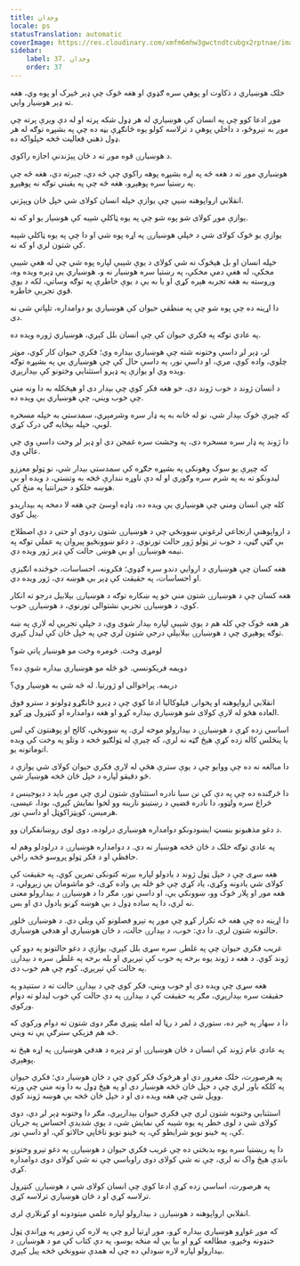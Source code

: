 ```yaml
---
title: وجدان
locale: ps
statusTranslation: automatic
coverImage: https://res.cloudinary.com/xmfm6mhw3gwctndtcubgx2rptnae/image/upload/v1740337243/small_cover_educacion_fundamental_a051170f1c.webp
sidebar:
    label: 37. وجدان
    order: 37
---
```

خلک هوښیاري د ذکاوت او پوهې سره ګډوي او هغه څوک چې ډېر ځیرک او پوه وي، هغه ته ډېر هوښیار وايي.

موږ ادعا کوو چې په انسان کې هوښیاري له هر ډول شکه پرته او له دې ویرې پرته چې موږ به تېروځو، د داخلي پوهې د ترلاسه کولو یوه ځانګړې بڼه ده چې په بشپړه توګه له هر ډول ذهني فعالیت څخه خپلواکه ده.

د هوښیارۍ قوه موږ ته د ځان پېژندنې اجازه راکوي.

هوښیاري موږ ته د هغه څه په اړه بشپړه پوهه راکوي چې څه دي، چېرته دي، هغه څه چې په رښتیا سره پوهېږو، هغه څه چې په یقیني توګه نه پوهېږو.

انقلابي ارواپوهنه ښيي چې یوازې خپله انسان کولای شي خپل ځان وپېژني.

یوازې موږ کولای شو پوه شو چې په یوه ټاکلې شېبه کې هوښیار یو او که نه.

یوازې یو څوک کولای شي د خپلې هوښیارۍ په اړه پوه شي او دا چې په یوه ټاکلې شېبه کې شتون لري او که نه.

خپله انسان او بل هېڅوک نه شي کولای د یوې شېبې لپاره پوه شي چې له هغې شېبې مخکې، له هغې دمې مخکې، په رښتیا سره هوښیار نه و، هوښیاري یې ډېره ویده وه، وروسته به هغه تجربه هېره کړي او یا به یې د یوې خاطرې په توګه وساتي، لکه د یوې قوي تجربې خاطره.

دا اړینه ده چې پوه شو چې په منطقي حیوان کې هوښیاري یو دوامداره، تلپاتې شی نه دی.

په عادي توګه په فکري حیوان کې چې انسان بلل کېږي، هوښیاري ژوره ویده ده.

لږ، ډېر لږ داسې وختونه شته چې هوښیاري بیداره وي؛ فکري حیوان کار کوي، موټر چلوي، واده کوي، مري، او داسې نور، په داسې حال کې چې هوښیاري یې په بشپړه توګه ویده وي او یوازې په ډېرو استثنایي وختونو کې بېدارېږي.

د انسان ژوند د خوب ژوند دی، خو هغه فکر کوي چې بېدار دی او هېڅکله به دا ونه مني چې خوب ویني، چې هوښیاري یې ویده ده.

که چېرې څوک بېدار شي، نو له ځانه به په ډار سره وشرمېږي، سمدستي به خپله مسخره لوبې، خپله بېځایه ګي درک کړي.

دا ژوند په ډار سره مسخره دی، په وحشت سره غمجن دی او ډېر لږ وخت داسې وي چې عالي وي.

که چېرې یو سوک وهونکی په بشپړه جګړه کې سمدستي بېدار شي، نو ټولو معززو لیدونکو ته به په شرم سره وګوري او له دې ناوړه نندارې څخه به وتښتي، د ویده او بې هوښه خلکو د حیرانتیا په منځ کې.

کله چې انسان ومني چې هوښیاري یې ویده ده، ډاډه اوسئ چې هغه لا دمخه په بېدارېدو پیل کوي.

د ارواپوهنې ارتجاعي لرغونې ښوونځي چې د هوښیارۍ شتون ردوي او حتی د دې اصطلاح بې ګټې ګڼي، د خوب تر ټولو ژور حالت تورنوي. د دغو ښوونځیو پیروان په عملي توګه په نیمه هوښیارۍ او بې هوښۍ حالت کې ډېر ژور ویده دي.

هغه کسان چې هوښیاري د اروايي دندو سره ګډوي؛ فکرونه، احساسات، خوځنده انګیزې او احساسات، په حقیقت کې ډېر بې هوښه دي، ژور ویده دي.

هغه کسان چې د هوښیارۍ شتون مني خو په ښکاره توګه د هوښیارۍ بېلابېل درجو ته انکار کوي، د هوښیارۍ تجربې نشتوالی تورنوي، د هوښیارۍ خوب.

هر هغه څوک چې کله هم د یوې شېبې لپاره بېدار شوی وي، د خپلې تجربې له لارې په ښه توګه پوهېږي چې د هوښیارۍ بېلابېلې درجې شتون لري چې په خپل ځان کې لیدل کېږي.

لومړی وخت. څومره وخت مو هوښیار پاتې شو؟

دویمه فریکونسي. څو ځله مو هوښیاري بیداره شوې ده؟

دریمه. پراخوالی او ژورتیا. له څه شي به هوښیار وي؟

انقلابي ارواپوهنه او پخوانۍ فیلوکالیا ادعا کوي چې د ډېرو ځانګړو ډولونو د سترو فوق العاده هڅو له لارې کولای شو هوښیاري بیداره کړو او هغه دوامداره او کنټرول وړ کړو.

اساسي زده کړې د هوښیارۍ د بیدارولو موخه لري. په ښوونځي، کالج او پوهنتون کې لس یا پنځلس کاله زده کړې هېڅ ګټه نه لري، که چېرې له ټولګیو څخه د وتلو په وخت کې ویده اتوماتونه یو.

دا مبالغه نه ده چې ووایو چې د یوې سترې هڅې له لارې فکري حیوان کولای شي یوازې د څو دقیقو لپاره د خپل ځان څخه هوښیار شي.

دا څرګنده ده چې په دې کې نن سبا نادره استثناوې شتون لري چې موږ باید د دیوجینس د څراغ سره ولټوو، دا نادره قضیې د رښتینو نارینه وو لخوا نمایش کېږي، بودا، عیسی، هرمیس، کویټزاکوټل او داسې نور.

د دغو مذهبونو بنسټ ایښودونکو دوامداره هوښیاري درلوده، دوی لوی روښانفکران وو.

په عادي توګه خلک د ځان څخه هوښیار نه دي. د دوامداره هوښیارۍ د درلودلو وهم له حافظې او د فکر ټولو پروسو څخه راځي.

هغه سړی چې د خپل ټول ژوند د یادولو لپاره بیرته کتونکی تمرین کوي، په حقیقت کې کولای شي یادونه وکړي، یاد کړي چې څو ځله یې واده کړی، څو ماشومان یې زیږولي، د هغه مور او پلار څوک وو، ښوونکي یې، او داسې نور، مګر دا د هوښیارۍ د بیدارولو معنی نه لري، دا په ساده ډول د بې هوښه کړنو یادول دي او بس.

دا اړینه ده چې هغه څه تکرار کړو چې موږ په تېرو فصلونو کې ویلي دي. د هوښیارۍ څلور حالتونه شتون لري. دا دي: خوب، د بېدارۍ حالت، د ځان هوښیاري او هدفي هوښیاري.

غریب فکري حیوان چې په غلطۍ سره سړی بلل کېږي، یوازې د دغو حالتونو په دوو کې ژوند کوي. د هغه د ژوند یوه برخه په خوب کې تېرېږي او بله برخه په غلطۍ سره د بېدارۍ په حالت کې تېرېږي، کوم چې هم خوب دی.

هغه سړی چې ویده دی او خوب ویني، فکر کوي چې د بېدارۍ حالت ته د ستنېدو په حقیقت سره بېدارېږي، مګر په حقیقت کې د بېدارۍ په دې حالت کې خوب لیدلو ته دوام ورکوي.

دا د سهار په څېر ده، ستوري د لمر د رڼا له امله پټېږي مګر دوی شتون ته دوام ورکوي که څه هم فزیکي سترګې یې نه ویني.

په عادي عام ژوند کې انسان د ځان هوښیارۍ او تر ډېره د هدفي هوښیارۍ په اړه هېڅ نه پوهېږي.

په هرصورت، خلک مغرور دي او هرڅوک فکر کوي چې د ځان هوښیار دي؛ فکري حیوان په کلکه باور لري چې د خپل ځان څخه هوښیار دی او په هېڅ ډول به دا ونه مني چې ورته وویل شي چې هغه ویده دی او د خپل ځان څخه بې هوښه ژوند کوي.

استثنایي وختونه شتون لري چې فکري حیوان بېدارېږي، مګر دا وختونه ډېر لږ دي، دوی کولای شي د لوی خطر په یوه شېبه کې نمایش شي، د یوې شدیدې احساس په جریان کې، په ځینو نویو شرایطو کې، په ځینو نویو ناڅاپي حالاتو کې، او داسې نور.

دا په ریښتیا سره یوه بدبختي ده چې غریب فکري حیوان د هوښیارۍ په دغو تېرو وختونو باندې هېڅ واک نه لري، چې نه شي کولای دوی راوباسي چې نه شي کولای دوی دوامداره کړي.

په هرصورت، اساسي زده کړې ادعا کوي چې انسان کولای شي د هوښیارۍ کنټرول ترلاسه کړي او د ځان هوښیاري ترلاسه کړي.

انقلابي ارواپوهنه د هوښیارۍ د بیدارولو لپاره علمي میتودونه او کړنلارې لري.

که موږ غواړو هوښیاري بیداره کړو، موږ اړتیا لرو چې په لاره کې زموږ په وړاندې ټول خنډونه وڅېړو، مطالعه کړو او بیا یې له منځه یوسو، په دې کتاب کې مو د هوښیارۍ د بیدارولو لپاره لاره ښودلې ده چې له همدې ښوونځي څخه پیل کېږي.

